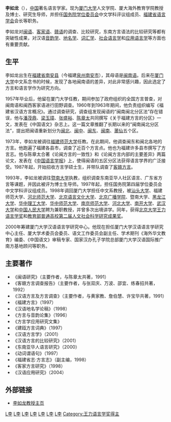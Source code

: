 {{Unreferenced|time=2021-12-07T12:02:54+00:00}}
{{Infobox person
| 姓名     = 李如龙
| 图像     = 
| 图像替代 = 
| 图像说明 = 
| 出生名   = 
| 出生日期 = 1936年
| 出生地点 = {{ROC-1928}}[[福建省_(中华民国)|福建省]][[南安县|南安县]]
| 逝世日期 = <!-- {{Death date and age|YYYY|MM|DD|YYYY|MM|DD}}（死亡在前，出生在后） -->
| 逝世地点 = 
| 国籍     = {{PRC}}
| 别名     = 
| 服役     =
| 职业     = 语言学家、教授
| 活跃时期 = 
| 知名原因 = 
| 知名作品 = 
| 签名 = 
}}
'''李如龙'''（{{bd|1936年||||catIdx=L}}），[[中国|中国]]著名语言学家。现为[[厦门大学|厦门大学]]人文学院、厦大海外教育学院教授及博士、研究生导师，并担任[[国务院学位委员会|国务院学位委员会]]中文学科评议组成员、[[福建省语言学会|福建省语言学会]]会长等职务。

李如龙对[[闽语|闽语]]、[[客家语|客家语]]、[[赣语|赣语]]的调查、比较研究，东南方言语法的比较研究等都有突破性成果，对汉语[[音韵学|音韵学]]、[[地名学|地名学]]、[[词汇学|词汇学]]、[[社会语言学|社会语言学]]和[[应用语言学|应用语言学]]等方面也有重要贡献。

== 生平 ==
李如龙出生在[[福建省|福建省]][[南安县|南安县]]（今福建[[泉州|泉州]][[南安市|南安市]]），其母语是[[闽南语|闽南语]]。后来在[[厦门大学|厦门大学]]中文系念书的时候，发现了各地闽南语的差异，对此非常感兴趣，因此选定了方言和语言学作为研究方向。

1957年毕业后，他留在厦门大学任教，期间参加了政府组织的全国方言普查，对闽南语和闽西客家语进行田野调查。1960年到1963年期间，他负责组织编写《福建省汉语方言概况》。通过调查研究，调查组发现闽语的“闽南闽北分区法”存在错误，他与[[潘茂鼎|潘茂鼎]]、[[梁玉璋|梁玉璋]]、[[张盛裕|张盛裕]]、[[陈章太|陈章太]]共同撰写《关于福建方言的分区》一文，发表在《中国语文》杂志上。这一篇文章推翻了长期以来的“闽南闽北分区法”，提出把闽语重新划分为[[闽北语|闽北]]、[[闽中语|闽中]]、[[闽东语|闽东]]、[[闽南语|闽南]]、[[莆仙语|莆仙]]五个区。

1973年，李如龙被调往[[福建师范大学|福建师范大学]]任教。在此期间，他调查闽东和闽北各地的方言。他跑遍了福建各县市，调查了近百个方言点。他也为福建许多县市撰写了方言志。他与陈章太合著《论闽方言的一致性》和《论闽方言内部的主要差异》两篇论文，发表在《[[中国语言学报|中国语言学报]]》上，使得闽语的五区分区法获得语言学界的广泛接受。1987年起，开始招收方言学硕士生，并带队调查了[[客赣方言|客赣方言]]。

1993年，李如龙被调往[[暨南大学|暨南大学]]执教，组织调查东南亚华人社区语言、广东省方言等课题，并因此被评为博士生导师。1997年起，担任国务院第四届学位委员会中文学科评议组成员。1998年调回厦门大学担任中文系教授，被[[汕头大学|汕头大学]]、福建师范大学、[[河北师范大学|河北师范大学]]、[[北京语言文化大学|北京语言文化大学]]、[[北京广播学院|北京广播学院]]、暨南大学、[[黑龙江大学|黑龙江大学]]、[[华中理工大学|华中理工大学]]、[[华中师范大学|华中师范大学]]、[[南京师范大学|南京师范大学]]、[[河北大学|河北大学]]、[[南开大学|南开大学]]、[[武汉大学|武汉大学]]和[[中国人民大学|中国人民大学]]聘为兼职教授，并曾多次出境讲学。同年，获得[[北京大学王力语言学奖|北京大学王力语言学奖]]和[[教育部普通高校第二届人文社会科学研究成果奖|教育部普通高校第二届人文社会科学研究成果奖]]。

2000年筹建厦门大学汉语语言学研究中心。他现在担任厦门大学汉语语言学研究中心主任、厦大学术委员会委员、语文工作委员会副主任、学术期刊《海外华文教育》编委、《中国语文》审稿专家、国家汉办孔子学院总部厦门大学汉语国际推广南方基地顾问等职务。

== 主要著作 ==
* 《闽语研究》（主要作者，与陈章太共著，1991）
* 《客赣方言调查报告》（主要作者，与张双庆、万波、邵宜、练春招共著，1992）
* 《汉语方言及方言调查》（主要作者，与黄家教、詹伯慧、许宝华共著，1991）
* 《福建方言》（1997）
* 《汉语地名学论稿》（1998）
* 《方言与音韵论集》（1996）
* 《方言学应用研究文集》
* 《建瓯方言词典》（1997）
* 《汉语方言学》（2001）
* 《汉语方言的比较研究》（2001）
* 《东南亚华人语言研究》（2000）
* 《动词谓语句》（1997）
* 《福建省志·方言志》（副主编，1998）
* 《客家方言研究》（1998）
* 《汉语应用研究》（2004）

== 外部链接 ==
* [https://web.archive.org/web/20090214031646/http://ling.cuc.edu.cn/Staff/lirulong/index.htm 李如龙教授主页]
{{Authority control}}
[[Category:中国语言学家|L李]]
[[Category:中国字词典编纂者|L李]]
[[Category:厦门大学校友|L李]]
[[Category:厦门大学教授|L李]]
[[Category:福建师范大学教授|L李]]
[[Category:暨南大学教授|L李]]
[[Category:南安人|L李]]
[[Category:王力语言学奖得主|Category:王力语言学奖得主]]